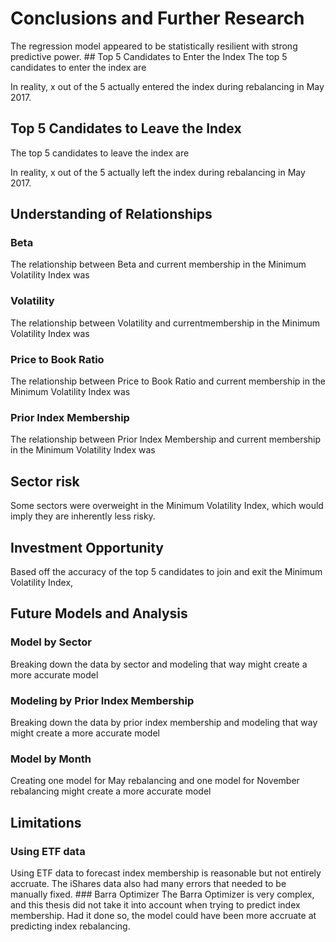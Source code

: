 # Conclusions and Further Research
The regression model appeared to be statistically resilient with strong predictive power.
\hfill\break
## Top 5 Candidates to Enter the Index
The top 5 candidates to enter the index are 

In reality, x out of the 5 actually entered the index during rebalancing in May 2017. 
\hfill\break

## Top 5 Candidates to Leave the Index
The top 5 candidates to leave the index are 

In reality, x out of the 5 actually left the index during rebalancing in May 2017. 

\hfill\break

## Understanding of Relationships 
\hfill\break
### Beta
The relationship between Beta and current membership in the Minimum Volatility Index was
\hfill\break

### Volatility 
The relationship between Volatility and currentmembership in the Minimum Volatility Index was
\hfill\break

### Price to Book Ratio
The relationship between Price to Book Ratio and current membership in the Minimum Volatility Index was
\hfill\break

### Prior Index Membership
The relationship between Prior Index Membership and current membership in the Minimum Volatility Index was
\hfill\break

## Sector risk
Some sectors were overweight in the Minimum Volatility Index, which would imply they are inherently less risky. 
\hfill\break

## Investment Opportunity  
Based off the accuracy of the top 5 candidates to join and exit the Minimum Volatility Index, 
\hfill\break

## Future Models and Analysis

\hfill\break
### Model by Sector
Breaking down the data by sector and modeling that way might create a more accurate model 
\hfill\break

### Modeling by Prior Index Membership
Breaking down the data by prior index membership and modeling that way might create a more accurate model 
\hfill\break

### Model by Month
Creating one model for May rebalancing and one model for November rebalancing might create a more accurate model  
\hfill\break

## Limitations 
\hfill\break
### Using ETF data
Using ETF data to forecast index membership is reasonable but not entirely accruate. The iShares data also had many errors that needed to be manually fixed. 
\hfill\break
### Barra Optimizer
The Barra Optimizer is very complex, and this thesis did not take it into account when trying to predict index membership. Had it done so, the model could have been more accruate at predicting index rebalancing. 
